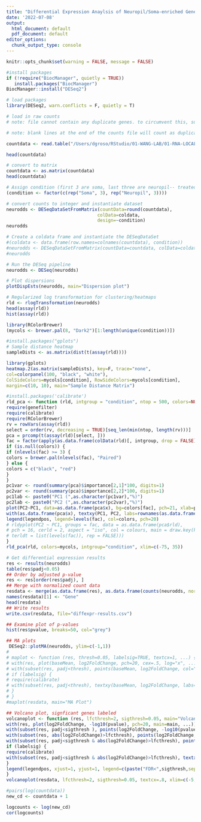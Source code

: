 ```yaml
---
title: "Differential Expression Anaylsis of Neuropil/Soma-enriched Genes with Kallisto and DESeq2"
date: '2022-07-08'
output:
  html_document: default
  pdf_document: default
editor_options: 
  chunk_output_type: console
---
```

```r
knitr::opts_chunk$set(warning = FALSE, message = FALSE) 
```

```r
#install packages
if (!require("BiocManager", quietly = TRUE))
   install.packages("BiocManager")
BiocManager::install("DESeq2")
```

```r
# load packages
library(DESeq2, warn.conflicts = F, quietly = T)
```

```r
# load in raw counts
# note: file cannot contain any duplicate genes. to circumvent this, sum the counts of the duplicates (recommended) or remove the duplicate genes entirely (not recommended)

# note: blank lines at the end of the counts file will count as duplicates. can manually remove 

countdata <- read.table("/Users/dgroso/RStudio/01-WANG-LAB/01-RNA-LOCALIZATION-PROJECT/03-DE-KALLISTO/kallisto_all_counts.txt", header=TRUE, row.names= 1)

head(countdata)
```

```r
# convert to matrix
countdata <- as.matrix(countdata)
head(countdata)
```

```r
# Assign condition (first 3 are soma, last three are neuropil-- treated each sample as a replicate)
(condition <- factor(c(rep("Soma", 3), rep("Neuropil", 3))))
```

```r
# convert counts to integer and instantiate dataset
neurodds <- DESeqDataSetFromMatrix(countData=round(countdata), 
                                  colData=coldata, 
                                  design=~condition)
neurodds

# Create a coldata frame and instantiate the DESeqDataSet
#(coldata <- data.frame(row.names=colnames(countdata), condition))
#neurodds <- DESeqDataSetFromMatrix(countData=countdata, colData=coldata, design=~condition)
#neurodds
```

```r
# Run the DESeq pipeline
neurodds <- DESeq(neurodds)
```

```r
# Plot dispersions
plotDispEsts(neurodds, main="Dispersion plot")
```

```r
# Regularized log transformation for clustering/heatmaps
rld <- rlogTransformation(neurodds)
head(assay(rld))
hist(assay(rld))
```

```r
library(RColorBrewer)
(mycols <- brewer.pal(8, "Dark2")[1:length(unique(condition))])
```

```r
#install.packages("gplots")
# Sample distance heatmap
sampleDists <- as.matrix(dist(t(assay(rld))))

library(gplots)
heatmap.2(as.matrix(sampleDists), key=F, trace="none",
col=colorpanel(100, "black", "white"),
ColSideColors=mycols[condition], RowSideColors=mycols[condition],
margin=c(10, 10), main="Sample Distance Matrix")
```

```r
#install.packages('calibrate')
rld_pca <- function (rld, intgroup = "condition", ntop = 500, colors=NULL, legendpos="bottomleft", main="PCA Biplot", textcx=1, ...) {
require(genefilter)
require(calibrate)
require(RColorBrewer)
rv = rowVars(assay(rld))
select = order(rv, decreasing = TRUE)[seq_len(min(ntop, length(rv)))]
pca = prcomp(t(assay(rld)[select, ]))
fac = factor(apply(as.data.frame(colData(rld)[, intgroup, drop = FALSE]), 1, paste, collapse = " : "))
if (is.null(colors)) {
if (nlevels(fac) >= 3) {
colors = brewer.pal(nlevels(fac), "Paired")
} else {
colors = c("black", "red")
}
}
pc1var <- round(summary(pca)$importance[2,1]*100, digits=1)
pc2var <- round(summary(pca)$importance[2,2]*100, digits=1)
pc1lab <- paste0("PC1 (",as.character(pc1var),"%)")
pc2lab <- paste0("PC2 (",as.character(pc2var),"%)")
plot(PC2~PC1, data=as.data.frame(pca$x), bg=colors[fac], pch=21, xlab=pc1lab, ylab=pc2lab, main=main, ...)
with(as.data.frame(pca$x), textxy(PC1, PC2, labs=rownames(as.data.frame(pca$x)), cex=textcx))
legend(legendpos, legend=levels(fac), col=colors, pch=20)
# rldyplot(PC2 ~ PC1, groups = fac, data = as.data.frame(pca$rld),
# pch = 16, cerld = 2, aspect = "iso", col = colours, main = draw.key(key = list(rect = list(col = colours),
# terldt = list(levels(fac)), rep = FALSE)))
}
rld_pca(rld, colors=mycols, intgroup="condition", xlim=c(-75, 35))
```

```r
# Get differential expression results
res <- results(neurodds)
table(res$padj<0.05)
## Order by adjusted p-value
res <- res[order(res$padj), ]
## Merge with normalized count data
resdata <- merge(as.data.frame(res), as.data.frame(counts(neurodds, normalized=TRUE)), by="row.names", sort=FALSE)
names(resdata)[1] <- "Gene"
head(resdata)
## Write results
write.csv(resdata, file="diffexpr-results.csv")
```

```r
## Examine plot of p-values
hist(res$pvalue, breaks=50, col="grey")
```

```r
## MA plots
 DESeq2::plotMA(neurodds, ylim=c(-1,1))
# 
# maplot <- function (res, thresh=0.05, labelsig=TRUE, textcx=1, ...) {
# with(res, plot(baseMean, log2FoldChange, pch=20, cex=.5, log="x", ...))
# with(subset(res, padj<thresh), points(baseMean, log2FoldChange, col="red", pch=20, cex=1.5))
# if (labelsig) {
# require(calibrate)
# with(subset(res, padj<thresh), textxy(baseMean, log2FoldChange, labs=Gene, cex=textcx, col=2))
# }
# }
#maplot(resdata, main="MA Plot")
```

```r
## Volcano plot, signficant genes labeled
volcanoplot <- function (res, lfcthresh=2, sigthresh=0.05, main="Volcano Plot", legendpos="bottomright", labelsig=TRUE, textcx=1, ...) {
with(res, plot(log2FoldChange, -log10(pvalue), pch=20, main=main, ...))
with(subset(res, padj<sigthresh ), points(log2FoldChange, -log10(pvalue), pch=20, col="red", ...))
with(subset(res, abs(log2FoldChange)>lfcthresh), points(log2FoldChange, -log10(pvalue), pch=20, col="orange", ...))
with(subset(res, padj<sigthresh & abs(log2FoldChange)>lfcthresh), points(log2FoldChange, -log10(pvalue), pch=20, col="green", ...))
if (labelsig) {
require(calibrate)
with(subset(res, padj<sigthresh & abs(log2FoldChange)>lfcthresh), textxy(log2FoldChange, -log10(pvalue), labs=Gene, cex=textcx, ...))
}
legend(legendpos, xjust=1, yjust=1, legend=c(paste("FDR<",sigthresh,sep=""), paste("|LogFC|>",lfcthresh,sep=""), "both"), pch=20, col=c("red","orange","green"))
}
volcanoplot(resdata, lfcthresh=2, sigthresh=0.05, textcx=.8, xlim=c(-5, 5))
```

```r
#pairs(log(countdata))
new_cd <- countdata + 1

logcounts <- log(new_cd)
cor(logcounts)
```
